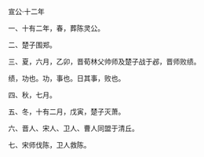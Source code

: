 

宣公·十二年

一、十有二年，春，葬陈灵公。

二、楚子围郑。

三、夏，六月，乙卯，晋荀林父帅师及楚子战于邲，晋师败绩。

绩，功也。功，事也。日其事，败也。

四、秋，七月。

五、冬，十有二月，戊寅，楚子灭萧。

六、晋人、宋人、卫人、曹人同盟于清丘。

七、宋师伐陈，卫人救陈。

